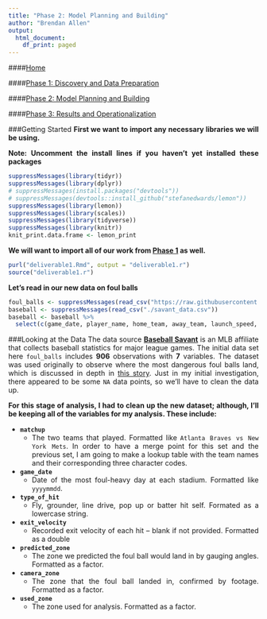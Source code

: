 ```yaml
---
title: "Phase 2: Model Planning and Building"
author: "Brendan Allen"
output:
  html_document:
    df_print: paged
---
```


<style>
body {
text-align: justify}
</style>

####[Home](https://ballen2024.github.io/DataScience/index.html)

####[Phase 1: Discovery and Data Preparation](https://ballen2024.github.io/DataScience/deliverable1.html)

####[Phase 2: Model Planning and Building](https://ballen2024.github.io/DataScience/deliverable2.html)

####[Phase 3: Results and Operationalization](https://ballen2024.github.io/DataScience/deliverable3.html)

###Getting Started
**First we want to import any necessary libraries we will be using.**

**Note: Uncomment the install lines if you haven't yet installed these packages**
```r
suppressMessages(library(tidyr))
suppressMessages(library(dplyr))
# suppressMessages(install.packages("devtools"))
# suppressMessages(devtools::install_github("stefanedwards/lemon"))
suppressMessages(library(lemon))
suppressMessages(library(scales))
suppressMessages(library(tidyverse))
suppressMessages(library(knitr))
knit_print.data.frame <- lemon_print
```

**We will want to import all of our work from [Phase 1](https://ballen2024.github.io/DataScience/deliverable1.html) as well.**
```r
purl("deliverable1.Rmd", output = "deliverable1.r")
source("deliverable1.r")
```

**Let's read in our new data on foul balls**
```r
foul_balls <- suppressMessages(read_csv("https://raw.githubusercontent.com/fivethirtyeight/data/master/foul-balls/foul-balls.csv"))
baseball <- suppressMessages(read_csv("./savant_data.csv"))
baseball <- baseball %>%
  select(c(game_date, player_name, home_team, away_team, launch_speed, launch_angle))
```

###Looking at the Data
The data source [**Baseball Savant**](https://baseballsavant.mlb.com/statcast_search?hfPT=&hfAB=&hfBBT=&hfPR=foul%7C&hfZ=&stadium=&hfBBL=&hfNewZones=&hfGT=R%7C&hfC=&hfSea=2019%7C&hfSit=&player_type=pitcher&hfOuts=&opponent=&pitcher_throws=&batter_stands=&hfSA=&game_date_gt=&game_date_lt=2019-06-05&hfInfield=&team=&position=&hfOutfield=&hfRO=&home_road=&hfFlag=&hfPull=&metric_1=&hfInn=&min_pitches=0&min_results=0&group_by=venue&sort_col=pitches&player_event_sort=h_launch_speed&sort_order=desc&min_pas=0#results) is an MLB affiliate that collects baseball statistics for major league games. The initial data set here `foul_balls` includes **906** observations with **7** variables. The dataset was used originally to observe where the most dangerous foul balls land, which is discussed in depth in [this story](https://fivethirtyeight.com/features/we-watched-906-foul-balls-to-find-out-where-the-most-dangerous-ones-land/). Just in my initial investigation, there appeared to be some `NA` data points, so we'll have to clean the data up.

**For this stage of analysis, I had to clean up the new dataset; although, I'll be keeping all of the variables for my analysis. These include:**

* __`matchup`__
    + The two teams that played. Formatted like `Atlanta Braves vs New York Mets`. In order to have a merge point for this set and the previous set, I am going to make a lookup table with the team names and their corresponding three character codes.
* __`game_date`__
    + Date of the most foul-heavy day at each stadium. Formatted like `yyyymmdd`.
* __`type_of_hit`__
    + Fly, grounder, line drive, pop up or batter hit self. Formated as a lowercase string.
* __`exit_velocity`__
    + Recorded exit velocity of each hit -- blank if not provided. Formatted as a double
* __`predicted_zone`__
    + The zone we predicted the foul ball would land in by gauging angles. Formatted as a factor.
* __`camera_zone`__
    + The zone that the foul ball landed in, confirmed by footage. Formatted as a factor.
* __`used_zone`__
    + The zone used for analysis. Formatted as a factor.

```r

```

